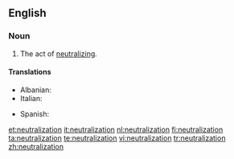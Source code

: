 ==English==

===Noun===
{{en-noun}}

# The act of [[neutralize|neutralizing]].

====Translations====
{{trans-top|neutralization}}
* Albanian: {{t|sq|asnjanësim|m|xs=Albanian}}
* Italian: {{t-|it|neutralizzazione|f}}
{{trans-mid}}
* Spanish: {{t-|es|neutralización|f}}
{{trans-bottom}}

[[et:neutralization]]
[[it:neutralization]]
[[nl:neutralization]]
[[fi:neutralization]]
[[ta:neutralization]]
[[te:neutralization]]
[[vi:neutralization]]
[[tr:neutralization]]
[[zh:neutralization]]